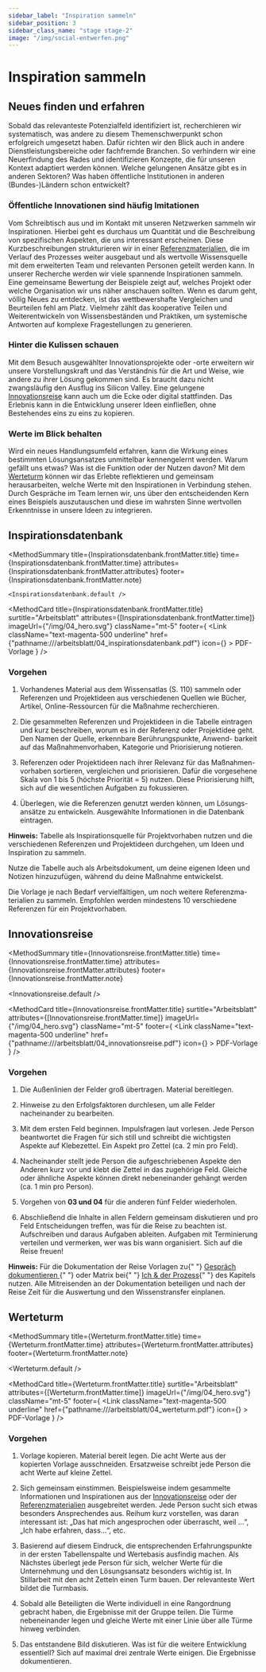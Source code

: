 ```yaml
---
sidebar_label: "Inspiration sammeln"
sidebar_position: 3
sidebar_class_name: "stage stage-2"
image: "/img/social-entwerfen.png"
---
```



# Inspiration sammeln

## Neues finden und erfahren

Sobald das relevanteste Potenzialfeld identifiziert ist, recherchieren wir systematisch, was andere zu diesem Themenschwerpunkt schon erfolgreich umgesetzt haben. Dafür richten wir den Blick auch in andere Dienstleistungsbereiche oder fachfremde Branchen. So verhindern wir eine Neuerfindung des Rades und identifizieren Konzepte, die für unseren Kontext adaptiert werden können. Welche gelungenen Ansätze gibt es in anderen Sektoren? Was haben öffentliche Institutionen in anderen (Bundes-)Ländern schon entwickelt?

### Öffentliche Innovationen sind häufig Imitationen

Vom Schreibtisch aus und im Kontakt mit unseren Netzwerken sammeln wir Inspirationen. Hierbei geht es durchaus um Quantität und die Beschreibung von spezifischen Aspekten, die uns interessant erscheinen. Diese Kurzbeschreibungen strukturieren wir in einer [Referenzmaterialien](#referenzmaterialien), die im Verlauf des Prozesses weiter ausgebaut und als wertvolle Wissensquelle mit dem erweiterten Team und relevanten Personen geteilt werden kann. In unserer Recherche werden wir viele spannende Inspirationen sammeln. Eine gemeinsame Bewertung der Beispiele zeigt auf, welches Projekt oder welche Organisation wir uns näher anschauen sollten. Wenn es darum geht, völlig Neues zu entdecken, ist das wett­bewershafte Vergleichen und Beurteilen fehl am Platz. Vielmehr zählt das kooperative Teilen und Weiterentwickeln von Wissensbeständen und Praktiken, um systemische Antworten auf komplexe Fragestellungen zu generieren.

### Hinter die Kulissen schauen

Mit dem Besuch ausgewählter Innovationsprojekte oder -orte erweitern wir unsere Vorstellungskraft und das Verständnis für die Art und Weise, wie andere zu ihrer Lösung gekommen sind. Es braucht dazu nicht zwangsläufig den Ausflug ins Silicon Valley. Eine gelungene [Innovationsreise](#innovationsreise) kann auch um die Ecke oder digital stattfinden. Das Erlebnis kann in die Entwicklung unserer Ideen einfließen, ohne Bestehendes eins zu eins zu kopieren.

### Werte im Blick behalten

Wird ein neues Handlungsumfeld erfahren, kann die Wirkung eines bestimmten Lösungsansatzes unmittelbar kennengelernt werden. Warum gefällt uns etwas? Was ist die Funktion oder der Nutzen davon? Mit dem [Werteturm](#werteturm) können wir das Erlebte reflektieren und gemeinsam herausarbeiten, welche Werte mit den Inspirationen in Verbindung stehen. Durch Gespräche im Team lernen wir, uns über den entscheidenden Kern eines Beispiels auszutauschen und diese im wahrsten Sinne wertvollen Erkenntnisse in unsere Ideen zu integrieren.

## Inspirationsdatenbank

<MethodSummary
	title={Inspirationsdatenbank.frontMatter.title}
	time={Inspirationsdatenbank.frontMatter.time}
	attributes={Inspirationsdatenbank.frontMatter.attributes}
	footer={Inspirationsdatenbank.frontMatter.note}
>
	<Inspirationsdatenbank.default />
</MethodSummary>

<MethodCard
	title={Inspirationsdatenbank.frontMatter.title}
	surtitle="Arbeitsblatt"
	attributes={[Inspirationsdatenbank.frontMatter.time]}
	imageUrl={"/img/04_hero.svg"}
	className="mt-5"
	footer={
		<Link
			className="text-magenta-500 underline"
			href={"pathname:///arbeitsblatt/04_inspirationsdatenbank.pdf"}
			icon={<EditIcon className="w-3 h-3 text-inherit" />}
		>
			PDF-Vorlage
		</Link>
	}
/>

### Vorgehen

1. Vorhandenes Material aus dem Wissensatlas (S. 110) sammeln oder Referenzen und Projektideen aus verschiedenen Quellen wie Bücher, Artikel, Online-Ressourcen für die Maßnahme recherchieren.

2. Die gesammelten Referenzen und Projektideen in die Tabelle eintragen und kurz beschreiben, worum es in der Referenz oder Projektidee geht. Den Namen der Quelle, erkennbare Berührungspunkte, Anwend- barkeit auf das Maßnahmenvorhaben, Kategorie und Priorisierung notieren.

3. Referenzen oder Projektideen nach ihrer Relevanz für das Maßnahmen- vorhaben sortieren, vergleichen und priorisieren. Dafür die vorgesehene Skala von 1 bis 5 (höchste Priorität = 5) nutzen. Diese Priorisierung hilft, sich auf die wesentlichen Aufgaben zu fokussieren.

4. Überlegen, wie die Referenzen genutzt werden können, um Lösungs- ansätze zu entwickeln. Ausgewählte Informationen in die Datenbank eintragen.

<Hint>
  <b>Hinweis:</b> 
  Tabelle als Inspirationsquelle für Projektvorhaben nutzen und die verschiedenen Referenzen und Projektideen durchgehen, um Ideen und Inspiration zu sammeln.
  
  Nutze die Tabelle auch als Arbeitsdokument, um deine eigenen Ideen und Notizen hinzuzufügen, während du deine Maßnahme entwickelst.
  
  Die Vorlage je nach Bedarf vervielfältigen, um noch weitere Referenzma- terialien zu sammeln. Empfohlen werden mindestens 10 verschiedene Referenzen für ein Projektvorhaben.
</Hint>

## Innovationsreise

<MethodSummary
  title={Innovationsreise.frontMatter.title}
  time={Innovationsreise.frontMatter.time}
  attributes={Innovationsreise.frontMatter.attributes}
  footer={Innovationsreise.frontMatter.note}
>
  <Innovationsreise.default />
</MethodSummary>

<MethodCard
  title={Innovationsreise.frontMatter.title}
  surtitle="Arbeitsblatt"
  attributes={[Innovationsreise.frontMatter.time]}
  imageUrl={"/img/04_hero.svg"}
  className="mt-5"
  footer={
    <Link
      className="text-magenta-500 underline"
      href={"pathname:///arbeitsblatt/04_innovationsreise.pdf"}
      icon={<EditIcon className="w-3 h-3 text-inherit" />}
    >
      PDF-Vorlage
    </Link>
  }
/>

### Vorgehen

1. Die Außenlinien der Felder groß übertragen. Material bereitlegen.

2. Hinweise zu den Erfolgsfaktoren durchlesen, um alle Felder
   nacheinander zu bearbeiten.

3. Mit dem ersten Feld beginnen. Impulsfragen laut vorlesen.
   Jede Person beantwortet die Fragen für sich still und schreibt die wichtigsten Aspekte auf Klebezettel. Ein Aspekt pro Zettel (ca. 2 min pro Feld).

4. Nacheinander stellt jede Person die aufgeschriebenen Aspekte den Anderen kurz vor und klebt die Zettel in das zugehörige Feld. Gleiche oder ähnliche Aspekte können direkt nebeneinander gehängt werden (ca. 1 min pro Person).

5. Vorgehen von **03 und 04** für die anderen fünf Felder wiederholen.

6. Abschließend die Inhalte in allen Feldern gemeinsam diskutieren und pro Feld Entscheidungen treffen, was für die Reise zu beachten ist. Aufschreiben und daraus Aufgaben ableiten. Aufgaben mit Termi­nierung verteilen und vermerken, wer was bis wann organisiert. Sich auf die Reise freuen!

<Hint>
  <b>Hinweis:</b> Für die Dokumentation der Reise Vorlagen zu{" "}
  <a href="/buch/erkennen/rausgehen-menschen-treffen#gespräch-dokumentieren">
    Gespräch dokumentieren
  </a>{" "}
  oder Matrix bei{" "}
  <a href="/buch/entwerfen/abschluss#ich-und-der-prozess">Ich & der Prozess</a>{" "}
  des Kapitels nutzen. Alle Mitreisenden an der Dokumentation beteiligen und
  nach der Reise Zeit für die Auswertung und den Wissenstransfer einplanen.
</Hint>

## Werteturm

<MethodSummary
  title={Werteturm.frontMatter.title}
  time={Werteturm.frontMatter.time}
  attributes={Werteturm.frontMatter.attributes}
  footer={Werteturm.frontMatter.note}
>
  <Werteturm.default />
</MethodSummary>

<MethodCard
  title={Werteturm.frontMatter.title}
  surtitle="Arbeitsblatt"
  attributes={[Werteturm.frontMatter.time]}
  imageUrl={"/img/04_hero.svg"}
  className="mt-5"
  footer={
    <Link
      className="text-magenta-500 underline"
      href={"pathname:///arbeitsblatt/04_werteturm.pdf"}
      icon={<EditIcon className="w-3 h-3 text-inherit" />}
    >
      PDF-Vorlage
    </Link>
  }
/>

### Vorgehen

1. Vorlage kopieren. Material bereit legen. Die acht Werte aus der kopierten Vorlage ausschneiden. Ersatzweise schreibt jede Person die acht Werte auf kleine Zettel.

2. Sich gemeinsam einstimmen. Beispielsweise indem gesammelte Informationen und Inspirationen aus der [Innovationsreise](#innovationsreise) oder der [Referenzmaterialien](#referenzmaterialien) ausgebreitet werden. Jede Person sucht sich etwas besonders Ansprechendes aus. Reihum kurz vorstellen, was daran interessant ist: „Das hat mich angesprochen oder überrascht, weil …“, „Ich habe erfahren, dass…“, etc.

3. Basierend auf diesem Eindruck, die entsprechenden Erfahrungspunkte in der ersten Tabellenspalte und Wertebasis ausfindig machen. Als Nächstes überlegt jede Person für sich, welcher Werte für die Unternehmung und den Lösungsansatz besonders wichtig ist. In Stillarbeit mit den acht Zetteln einen Turm bauen. Der relevanteste Wert bildet die Turmbasis.

4. Sobald alle Beteiligten die Werte individuell in eine Rangordnung gebracht haben, die Ergebnisse mit der Gruppe teilen. Die Türme nebeneinander legen und gleiche Werte mit einer Linie über alle Türme hinweg verbinden.

5. Das entstandene Bild diskutieren. Was ist für die weitere Entwicklung essentiell? Sich auf maximal drei zentrale Werte einigen. Die Ergebnisse dokumentieren.
